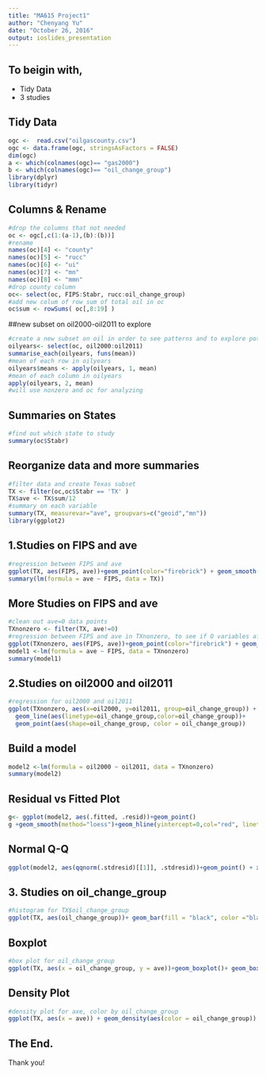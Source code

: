 ```yaml
---
title: "MA615 Project1"
author: "Chenyang Yu"
date: "October 26, 2016"
output: ioslides_presentation
---
```


## To beigin with,

- Tidy Data
- 3 studies


## Tidy Data
```r
ogc <-  read.csv("oilgascounty.csv")
ogc <- data.frame(ogc, stringsAsFactors = FALSE)
dim(ogc)
a <- which(colnames(ogc)== "gas2000")
b <- which(colnames(ogc)== "oil_change_group")
library(dplyr)
library(tidyr)
```

## Columns & Rename
```r
#drop the columns that not needed
oc <- ogc[,c(1:(a-1),(b):(b))]
#rename
names(oc)[4] <- "county"
names(oc)[5] <- "rucc"
names(oc)[6] <- "ui"
names(oc)[7] <- "mn"
names(oc)[8] <- "mmn"
#drop county column
oc<- select(oc, FIPS:Stabr, rucc:oil_change_group)
#add new colum of row sum of total oil in oc
oc$sum <- rowSums( oc[,8:19] )
```

##new subset on oil2000-oil2011 to explore
```r
#create a new subset on oil in order to see patterns and to explore potential correlations
oilyears<- select(oc, oil2000:oil2011)
summarise_each(oilyears, funs(mean))
#mean of each row in oilyears
oilyears$means <- apply(oilyears, 1, mean)
#mean of each column in oilyears
apply(oilyears, 2, mean)
#will use nonzero and oc for analyzing
```

## Summaries on States
```r
#find out which state to study
summary(oc$Stabr)
```

## Reorganize data and more summaries
```r
#filter data and create Texas subset
TX <- filter(oc,oc$Stabr == 'TX' )
TX$ave <- TX$sum/12
#summary on each variable
summary(TX, measurevar="ave", groupvars=c("geoid","mn"))
library(ggplot2)
```

## 1.Studies on FIPS and ave
```r
#regression between FIPS and ave
ggplot(TX, aes(FIPS, ave))+geom_point(color="firebrick") + geom_smooth(method = lm)+ ggtitle("FIPS vs. ave in TX")
summary(lm(formula = ave ~ FIPS, data = TX))
```

## More Studies on FIPS and ave
```r
#clean out ave=0 data points
TXnonzero <- filter(TX, ave!=0)
#regression between FIPS and ave in TXnonzero, to see if O variables affect the regreesion line
ggplot(TXnonzero, aes(FIPS, ave))+geom_point(color="firebrick") + geom_smooth(method = lm) + ggtitle("FIPS vs. ave in TXnonzero")
model1 <-lm(formula = ave ~ FIPS, data = TXnonzero)
summary(model1)
```

## 2.Studies on oil2000 and oil2011
```r
#regression for oil2000 and oil2011
ggplot(TXnonzero, aes(x=oil2000, y=oil2011, group=oil_change_group)) +
  geom_line(aes(linetype=oil_change_group,color=oil_change_group))+
  geom_point(aes(shape=oil_change_group, color = oil_change_group))
```

## Build a model 
```r
model2 <-lm(formula = oil2000 ~ oil2011, data = TXnonzero)
summary(model2)
```

## Residual vs Fitted Plot
```r
g<- ggplot(model2, aes(.fitted, .resid))+geom_point()
g +geom_smooth(method="loess")+geom_hline(yintercept=0,col="red", linetype="dashed")+xlab("Fitted values")+ylab("Residuals")+ ggtitle("oil2000 and oil2011 Residual vs Fitted Plot")
```

## Normal Q-Q
```r
ggplot(model2, aes(qqnorm(.stdresid)[[1]], .stdresid))+geom_point() + xlab("Theoretical Quantiles")+ ylab("Standardized Residuals")+ggtitle("oil2000 and oil2011 Normal Q-Q")
```

## 3. Studies on oil_change_group
```r
#histogram for TX$oil_change_group 
ggplot(TX, aes(oil_change_group))+ geom_bar(fill = "black", color ="black") +theme_minimal() +ggtitle("histogram for oil_change_group")
```

## Boxplot
```r
#box plot for oil_change_group
ggplot(TX, aes(x = oil_change_group, y = ave))+geom_boxplot()+ geom_boxplot(aes(fill = oil_change_group))+ ggtitle("oil_change_group vs. ave in TX")
```

## Density Plot
```r
#density plot for axe, color by oil_change_group
ggplot(TX, aes(x = ave)) + geom_density(aes(color = oil_change_group)) + ggtitle("ave density plot in TX")
```

## The End. 

Thank you!